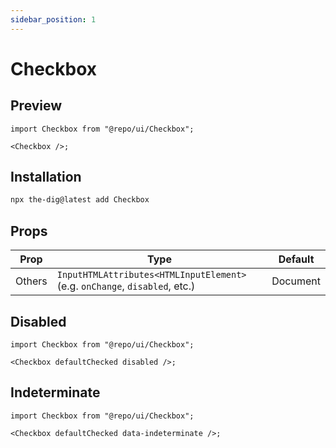 ```yaml
---
sidebar_position: 1
---
```


# Checkbox

## Preview


<Container>
  <Checkbox />
</Container>

```tsx
import Checkbox from "@repo/ui/Checkbox";

<Checkbox />;
```

## Installation

```bash
npx the-dig@latest add Checkbox
```

## Props

| Prop   | Type                                                                        | Default                                                                                                        |
| ------ | --------------------------------------------------------------------------- | -------------------------------------------------------------------------------------------------------------- |
| Others | `InputHTMLAttributes<HTMLInputElement>` (e.g. `onChange`, `disabled`, etc.) | <RedirectLink href="https://developer.mozilla.org/en-US/docs/Web/API/HTMLInputElement">Document</RedirectLink> |

## Disabled

<Container>
  <Checkbox defaultChecked disabled />
</Container>

```tsx
import Checkbox from "@repo/ui/Checkbox";

<Checkbox defaultChecked disabled />;
```

## Indeterminate

<Container>
  <Checkbox defaultChecked data-indeterminate />
</Container>

```tsx
import Checkbox from "@repo/ui/Checkbox";

<Checkbox defaultChecked data-indeterminate />;
```
